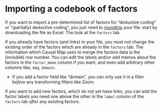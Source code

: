 # Importing a codebook of factors{#xcodebook}

If you want to import a pre-determined list of factors for "deductive coding" or "(partially) deductive coding", you just need to [roundtrip](#xroundtripping) your file: start by downloading the file as Excel. The look at the `factors` tab. 

If you already have factors (and links) in your file, you must not change the existing order of the factors which are already in the `factors` tab. The information which Causal Map uses to merge the factors data is the (invisible) row number. You can edit the labels and/or add memos about the factors in the `factor_memo` column if you want, and even add arbitrary other columns like, say, `domain`.

- If you add a factor field like "domain", you can only use it in a filter *before* any transforming filters like Zoom. 

If you want to add *new* factors, which do not yet have links, you can add the factor labels you need one above the other in the `label` column of the `factors` tab *after* any existing factors.

